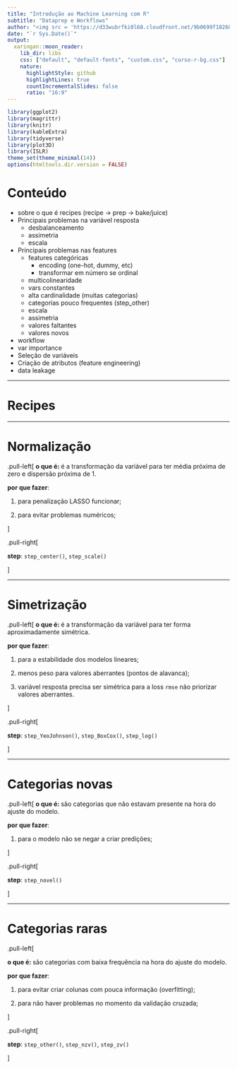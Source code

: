 ```yaml
---
title: "Introdução ao Machine Learning com R"
subtitle: "Dataprep e Workflows"
author: "<img src = 'https://d33wubrfki0l68.cloudfront.net/9b0699f18268059bdd2e5c21538a29eade7cbd2b/67e5c/img/logo/cursor1-5.png' width = '40%'>"
date: "`r Sys.Date()`"
output:
  xaringan::moon_reader:
    lib_dir: libs
    css: ["default", "default-fonts", "custom.css", "curso-r-bg.css"]
    nature:
      highlightStyle: github
      highlightLines: true
      countIncrementalSlides: false
      ratio: "16:9"
---
```


```r
library(ggplot2)
library(magrittr)
library(knitr)
library(kableExtra)
library(tidyverse)
library(plot3D)
library(ISLR)
theme_set(theme_minimal(14))
options(htmltools.dir.version = FALSE)
```


# Conteúdo

- sobre o que é recipes (recipe -> prep -> bake/juice)
- Principais problemas na variável resposta
  - desbalanceamento
  - assimetria
  - escala
- Principais problemas nas features
    - features categóricas
        - encoding (one-hot, dummy, etc)
        - transformar em número se ordinal
    - multicolinearidade
    - vars constantes
    - alta cardinalidade (muitas categorias)
    - categorias pouco frequentes (step_other)
    - escala
    - assimetria
    - valores faltantes
    - valores novos
- workflow
- var importance
- Seleção de variáveis
- Criação de atributos (feature engineering)
- data leakage

---

# Recipes

---

# Normalização

.pull-left[
**o que é: ** é a transformação da variável para ter média próxima de zero e dispersão próxima de 1.

**por que fazer**: 

1) para penalização LASSO funcionar; 

2) para evitar problemas numéricos;

]

.pull-right[

**step**: `step_center()`, `step_scale()`

]


---

# Simetrização

.pull-left[
**o que é: ** é a transformação da variável para ter forma aproximadamente simétrica.

**por que fazer**: 

1) para a estabilidade dos modelos lineares; 

2) menos peso para valores aberrantes (pontos de alavanca);

3) variável resposta precisa ser simétrica para a loss `rmse` não priorizar valores aberrantes.

]

.pull-right[

**step**: `step_YeoJohnson()`, `step_BoxCox()`, `step_log()`

]

---

# Categorias novas

.pull-left[
**o que é: ** são categorias que não estavam presente na hora do ajuste do modelo.

**por que fazer**: 

1) para o modelo não se negar a criar predições; 


]

.pull-right[

**step**: `step_novel()`

]

---

# Categorias raras

.pull-left[

**o que é: ** são categorias com baixa frequência na hora do ajuste do modelo.

**por que fazer**: 

1) para evitar criar colunas com pouca informação (overfitting);

2) para não haver problemas no momento da validação cruzada;

]

.pull-right[

**step**: `step_other()`, `step_nzv()`, `step_zv()`

]




